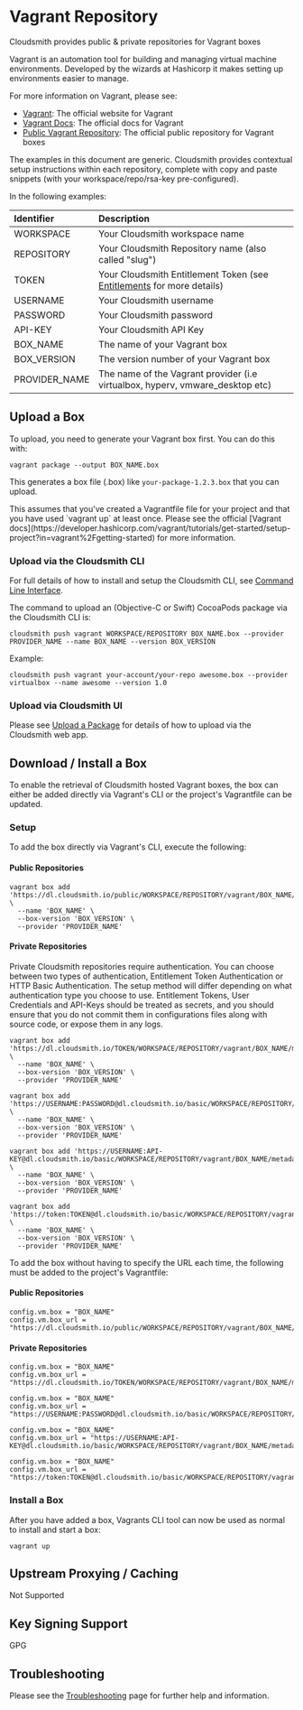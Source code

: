 

# Vagrant Repository

Cloudsmith provides public & private repositories for Vagrant boxes

Vagrant is an automation tool for building and managing virtual machine environments. Developed by the wizards at Hashicorp it makes setting up environments easier to manage.

For more information on Vagrant, please see:

- [Vagrant](https://developer.hashicorp.com/vagrant): The official website for Vagrant
- [Vagrant Docs](https://developer.hashicorp.com/vagrant/docs): The official docs for Vagrant
- [Public Vagrant Repository](https://portal.cloud.hashicorp.com/vagrant/discover): The official public repository for Vagrant boxes

<Note variant="note" headline="Contextual Documentation">
The examples in this document are generic. Cloudsmith provides contextual setup instructions within each repository, complete with copy and paste snippets (with your workspace/repo/rsa-key pre-configured).
</Note>

In the following examples: 

| Identifier    | Description                                                                               |
| :------------ | :---------------------------------------------------------------------------------------- |
| WORKSPACE         | Your Cloudsmith workspace name                             |
| REPOSITORY    | Your Cloudsmith Repository name (also called "slug")                                      |
| TOKEN         | Your Cloudsmith Entitlement Token (see [Entitlements](/software-distribution/entitlement-tokens) for more details) |
| USERNAME      | Your Cloudsmith username                                                                  |
| PASSWORD      | Your Cloudsmith password                                                                  |
| API-KEY       | Your Cloudsmith API Key                                                                   |
| BOX_NAME      | The name of your Vagrant box                                                              |
| BOX_VERSION   | The version number of your Vagrant box                                                    |
| PROVIDER_NAME | The name of the Vagrant provider (i.e virtualbox, hyperv, vmware_desktop etc)             |

## Upload a Box

To upload, you need to generate your Vagrant box first. You can do this with:

```shell
vagrant package --output BOX_NAME.box
```

This generates a box file (.box) like `your-package-1.2.3.box` that you can upload.

<Note variant="note" headline="Note">
This assumes that you've created a Vagrantfile file for your project and that you have used `vagrant up` at least once. Please see the official [Vagrant docs](https://developer.hashicorp.com/vagrant/tutorials/get-started/setup-project?in=vagrant%2Fgetting-started) for more information.
</Note>

### Upload via the Cloudsmith CLI

For full details of how to install and setup the Cloudsmith CLI, see [Command Line Interface](/developer-tools/cli).

The command to upload an (Objective-C or Swift) CocoaPods package via the Cloudsmith CLI is: 

```shell
cloudsmith push vagrant WORKSPACE/REPOSITORY BOX_NAME.box --provider PROVIDER_NAME --name BOX_NAME --version BOX_VERSION
```

Example:

```shell
cloudsmith push vagrant your-account/your-repo awesome.box --provider virtualbox --name awesome --version 1.0
```

### Upload via Cloudsmith UI

Please see [Upload a Package](/artifact-management/package-upload) for details of how to upload via the Cloudsmith web app.

## Download / Install a Box

To enable the retrieval of Cloudsmith hosted Vagrant boxes, the box can either be added directly via Vagrant's CLI or the project's Vagrantfile can be updated. 

### Setup

To add the box directly via Vagrant's CLI, execute the following:

#### Public Repositories

```shell
vagrant box add 'https://dl.cloudsmith.io/public/WORKSPACE/REPOSITORY/vagrant/BOX_NAME/metadata.json' \
  --name 'BOX_NAME' \
  --box-version 'BOX_VERSION' \
  --provider 'PROVIDER_NAME'
```

#### Private Repositories

<Note variant="note" headline="Private Repositories">
Private Cloudsmith repositories require authentication.  You can choose between two types of authentication, Entitlement Token Authentication or HTTP Basic Authentication. 
The setup method will differ depending on what authentication type you choose to use.
</Note>

<Note variant="warning" headline="Warning">
Entitlement Tokens, User Credentials and API-Keys should be treated as secrets, and you should ensure that you do not commit them in configurations files along with source code, or expose them in any logs.
</Note>

```shell Entitlement Token Auth
vagrant box add 'https://dl.cloudsmith.io/TOKEN/WORKSPACE/REPOSITORY/vagrant/BOX_NAME/metadata.json' \
  --name 'BOX_NAME' \
  --box-version 'BOX_VERSION' \
  --provider 'PROVIDER_NAME'
```
```shell HTTP Basic Auth (User & Pass)
vagrant box add 'https://USERNAME:PASSWORD@dl.cloudsmith.io/basic/WORKSPACE/REPOSITORY/vagrant/BOX_NAME/metadata.json' \
  --name 'BOX_NAME' \
  --box-version 'BOX_VERSION' \
  --provider 'PROVIDER_NAME'
```
```shell HTTP Basic Auth (API Key)
vagrant box add 'https://USERNAME:API-KEY@dl.cloudsmith.io/basic/WORKSPACE/REPOSITORY/vagrant/BOX_NAME/metadata.json' \
  --name 'BOX_NAME' \
  --box-version 'BOX_VERSION' \
  --provider 'PROVIDER_NAME'
```
```shell HTTP Basic Auth (Token)
vagrant box add 'https://token:TOKEN@dl.cloudsmith.io/basic/WORKSPACE/REPOSITORY/vagrant/BOX_NAME/metadata.json' \
  --name 'BOX_NAME' \
  --box-version 'BOX_VERSION' \
  --provider 'PROVIDER_NAME'
```

To add the box without having to specify the URL each time, the following must be added to the project's Vagrantfile:

#### Public Repositories

```shell
config.vm.box = "BOX_NAME"
config.vm.box_url = "https://dl.cloudsmith.io/public/WORKSPACE/REPOSITORY/vagrant/BOX_NAME/metadata.json"
```

#### Private Repositories

```shell Entitlement Token Auth
config.vm.box = "BOX_NAME"
config.vm.box_url = "https://dl.cloudsmith.io/TOKEN/WORKSPACE/REPOSITORY/vagrant/BOX_NAME/metadata.json"
```
```shell HTTP Basic Auth (User & Pass)
config.vm.box = "BOX_NAME"
config.vm.box_url = "https://USERNAME:PASSWORD@dl.cloudsmith.io/basic/WORKSPACE/REPOSITORY/vagrant/BOX_NAME/metadata.json"
```
```shell HTTP Basic Auth (API Key)
config.vm.box = "BOX_NAME"
config.vm.box_url = "https://USERNAME:API-KEY@dl.cloudsmith.io/basic/WORKSPACE/REPOSITORY/vagrant/BOX_NAME/metadata.json"
```
```shell HTTP Basic Auth (Token)
config.vm.box = "BOX_NAME"
config.vm.box_url = "https://token:TOKEN@dl.cloudsmith.io/basic/WORKSPACE/REPOSITORY/vagrant/BOX_NAME/metadata.json"
```

### Install a Box

After you have added a box, Vagrants CLI tool can now be used as normal to install and start a box: 

```shell
vagrant up
```

## Upstream Proxying / Caching

<Tag variant="dark-grey" theme="legacy">Not Supported</Tag>

## Key Signing Support

<Tag variant="blue" theme="legacy">GPG</Tag>

## Troubleshooting

Please see the [Troubleshooting](/troubleshooting) page for further help and information.
